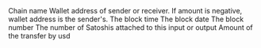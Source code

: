 <ParamField path="type">

</ParamField>
<ParamField path="tx_id">

</ParamField>
<ParamField path="index">

</ParamField>
<ParamField path="blockchain">
Chain name
</ParamField>
<ParamField path="wallet_address">
Wallet address of sender or receiver. If amount is negative, wallet address is the sender&#x27;s.
</ParamField>
<ParamField path="block_time">
The block time
</ParamField>
<ParamField path="block_date">
The block date
</ParamField>
<ParamField path="block_height">
The block number
</ParamField>
<ParamField path="amount_raw">
The number of Satoshis attached to this input or output
</ParamField>
<ParamField path="amount_transfer_usd">
Amount of the transfer by usd
</ParamField>
